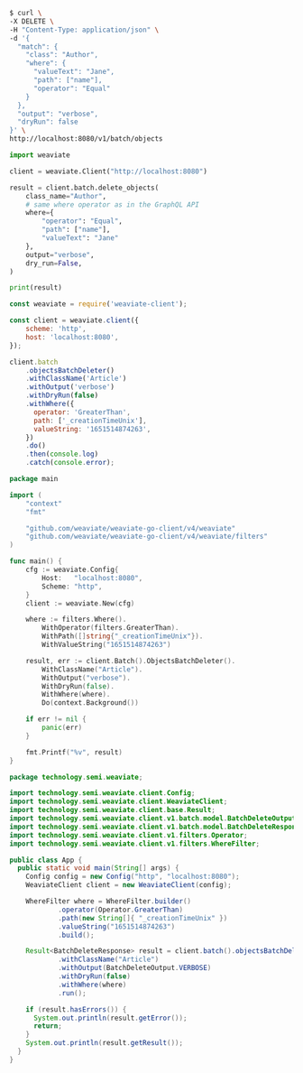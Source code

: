 
<Tabs groupId="languages">
<TabItem value="curl" label="Curl">

```bash
$ curl \
-X DELETE \
-H "Content-Type: application/json" \
-d '{
  "match": {
    "class": "Author",
    "where": {
      "valueText": "Jane",
      "path": ["name"],
      "operator": "Equal"
    }
  },
  "output": "verbose",
  "dryRun": false
}' \
http://localhost:8080/v1/batch/objects
```

</TabItem>
<TabItem value="py" label="Python">

```python
import weaviate

client = weaviate.Client("http://localhost:8080")

result = client.batch.delete_objects(
	class_name="Author",
	# same where operator as in the GraphQL API
	where={
		"operator": "Equal",
		"path": ["name"],
		"valueText": "Jane"
	},
	output="verbose",
	dry_run=False,
)

print(result)
```

</TabItem>
<TabItem value="js" label="JavaScript">

```js
const weaviate = require('weaviate-client');

const client = weaviate.client({
	scheme: 'http',
	host: 'localhost:8080',
});

client.batch
	.objectsBatchDeleter()
	.withClassName('Article')
	.withOutput('verbose')
	.withDryRun(false)
	.withWhere({
	  operator: 'GreaterThan',
	  path: ['_creationTimeUnix'],
	  valueString: '1651514874263',
	})
	.do()
	.then(console.log)
	.catch(console.error);
```

</TabItem>
<TabItem value="go" label="Go">

```go
package main

import (
	"context"
	"fmt"

	"github.com/weaviate/weaviate-go-client/v4/weaviate"
	"github.com/weaviate/weaviate-go-client/v4/weaviate/filters"
)

func main() {
	cfg := weaviate.Config{
		Host:   "localhost:8080",
		Scheme: "http",
	}
	client := weaviate.New(cfg)

	where := filters.Where().
		WithOperator(filters.GreaterThan).
		WithPath([]string{"_creationTimeUnix"}).
		WithValueString("1651514874263")

	result, err := client.Batch().ObjectsBatchDeleter().
		WithClassName("Article").
		WithOutput("verbose").
		WithDryRun(false).
		WithWhere(where).
		Do(context.Background())

	if err != nil {
		panic(err)
	}

	fmt.Printf("%v", result)
}
```

</TabItem>
<TabItem value="java" label="Java">

```java
package technology.semi.weaviate;

import technology.semi.weaviate.client.Config;
import technology.semi.weaviate.client.WeaviateClient;
import technology.semi.weaviate.client.base.Result;
import technology.semi.weaviate.client.v1.batch.model.BatchDeleteOutput;
import technology.semi.weaviate.client.v1.batch.model.BatchDeleteResponse;
import technology.semi.weaviate.client.v1.filters.Operator;
import technology.semi.weaviate.client.v1.filters.WhereFilter;

public class App {
  public static void main(String[] args) {
    Config config = new Config("http", "localhost:8080");
    WeaviateClient client = new WeaviateClient(config);

    WhereFilter where = WhereFilter.builder()
            .operator(Operator.GreaterThan)
            .path(new String[]{ "_creationTimeUnix" })
            .valueString("1651514874263")
            .build();

    Result<BatchDeleteResponse> result = client.batch().objectsBatchDeleter()
            .withClassName("Article")
            .withOutput(BatchDeleteOutput.VERBOSE)
            .withDryRun(false)
            .withWhere(where)
            .run();

    if (result.hasErrors()) {
      System.out.println(result.getError());
      return;
    }
    System.out.println(result.getResult());
  }
}
```

</TabItem>
</Tabs>